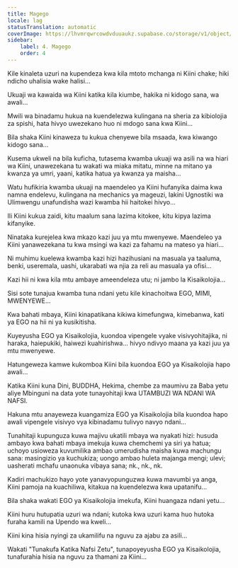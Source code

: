 ```yaml
---
title: Magego
locale: lag
statusTranslation: automatic
coverImage: https://lhvmrqwrcowdvduuaukz.supabase.co/storage/v1/object/public/strapi-uploads/small_cover-tratado-de-psicologia-revolucionaria.webp-5e15e1cec4e0ebebcde5d7fc7565d8fd.webp
sidebar:
    label: 4. Magego
    order: 4
---
```

Kile kinaleta uzuri na kupendeza kwa kila mtoto mchanga ni Kiini chake; hiki ndicho uhalisia wake halisi...

Ukuaji wa kawaida wa Kiini katika kila kiumbe, hakika ni kidogo sana, wa awali...

Mwili wa binadamu hukua na kuendelezwa kulingana na sheria za kibiolojia za spishi, hata hivyo uwezekano huo ni mdogo sana kwa Kiini...

Bila shaka Kiini kinaweza tu kukua chenyewe bila msaada, kwa kiwango kidogo sana...

Kusema ukweli na bila kuficha, tutasema kwamba ukuaji wa asili na wa hiari wa Kiini, unawezekana tu wakati wa miaka mitatu, minne na mitano ya kwanza ya umri, yaani, katika hatua ya kwanza ya maisha...

Watu hufikiria kwamba ukuaji na maendeleo ya Kiini hufanyika daima kwa namna endelevu, kulingana na mechanics ya mageuzi, lakini Ugnostiki wa Ulimwengu unafundisha wazi kwamba hii haitokei hivyo...

Ili Kiini kukua zaidi, kitu maalum sana lazima kitokee, kitu kipya lazima kifanyike.

Ninataka kurejelea kwa mkazo kazi juu ya mtu mwenyewe. Maendeleo ya Kiini yanawezekana tu kwa msingi wa kazi za fahamu na mateso ya hiari...

Ni muhimu kuelewa kwamba kazi hizi hazihusiani na masuala ya taaluma, benki, useremala, uashi, ukarabati wa njia za reli au masuala ya ofisi...

Kazi hii ni kwa kila mtu ambaye ameendeleza utu; ni jambo la Kisaikolojia...

Sisi sote tunajua kwamba tuna ndani yetu kile kinachoitwa EGO, MIMI, MWENYEWE...

Kwa bahati mbaya, Kiini kinapatikana kikiwa kimefungwa, kimebanwa, kati ya EGO na hii ni ya kusikitisha.

Kuyeyusha EGO ya Kisaikolojia, kuondoa vipengele vyake visivyohitajika, ni haraka, haiepukiki, haiwezi kuahirishwa... hivyo ndivyo maana ya kazi juu ya mtu mwenyewe.

Hatungeweza kamwe kukomboa Kiini bila kuondoa EGO ya Kisaikolojia hapo awali...

Katika Kiini kuna Dini, BUDDHA, Hekima, chembe za maumivu za Baba yetu aliye Mbinguni na data yote tunayohitaji kwa UTAMBUZI WA NDANI WA NAFSI.

Hakuna mtu anayeweza kuangamiza EGO ya Kisaikolojia bila kuondoa hapo awali vipengele visivyo vya kibinadamu tulivyo navyo ndani...

Tunahitaji kupunguza kuwa majivu ukatili mbaya wa nyakati hizi: husuda ambayo kwa bahati mbaya imekuja kuwa chemchemi ya siri ya hatua; uchoyo usioweza kuvumilika ambao umerudisha maisha kuwa machungu sana: masingizio ya kuchukiza; uongo ambao huleta majanga mengi; ulevi; uasherati mchafu unaonuka vibaya sana; nk., nk., nk.

Kadiri machukizo hayo yote yanavyopunguzwa kuwa mavumbi ya anga, Kiini pamoja na kuachiliwa, kitakua na kuendelezwa kwa upatanifu...

Bila shaka wakati EGO ya Kisaikolojia imekufa, Kiini huangaza ndani yetu...

Kiini huru hutupatia uzuri wa ndani; kutoka kwa uzuri kama huo hutoka furaha kamili na Upendo wa kweli...

Kiini kina hisia nyingi za ukamilifu na nguvu za ajabu za asili...

Wakati "Tunakufa Katika Nafsi Zetu", tunapoyeyusha EGO ya Kisaikolojia, tunafurahia hisia na nguvu za thamani za Kiini...

